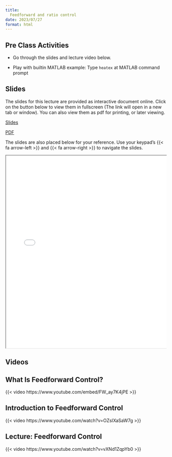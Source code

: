 ```yaml
---
title: 
  Feedforward and ratio control
date: 2023/07/27
format: html
---
```


## Pre Class Activities

- Go through the slides and lecture video below. 

- Play with builtin MATLAB example: Type `heatex` at MATLAB command prompt

## Slides

The slides for this lecture are provided as interactive document online. Click
on the button below to view them in fullscreen (The link will open in a new tab
or window). You can also view them as pdf for printing, or later viewing.  

:::{.grid}
::: {.g-col-1}
[Slides](../../slides/02-ratio_and_feedforward_control/index.qmd){target="_blank" .btn .btn-success .btn-lg role="button"}

:::

::: {.g-col-1}
[PDF](../../slides/02-ratio_and_feedforward_control/02-ratio_and_feedforward_control.pdf){target="_blank" .btn .btn-info .btn-lg role="button"}

:::
:::

The slides are also placed below for your reference. Use your keypad's
{{< fa arrow-left >}} and {{< fa arrow-right >}} to navigate the slides.

::: {.container style="position: relative;overflow: hidden;width:
100%;min-height:600px;"}
<iframe src="../../slides/02-ratio_and_feedforward_control/"
style="position=absolute;top: 0;left: 0;bottom: 0;right: 0;width:
100%;min-height:600px;"></iframe>
:::

## Videos

::: {.panel-tabset}
## What Is Feedforward Control?
{{< video https://www.youtube.com/embed/FW_ay7K4jPE >}}

## Introduction to Feedforward Control
{{< video https://www.youtube.com/watch?v=OZsIXaSaW7g >}}


## Lecture: Feedforward Control
{{< video https://www.youtube.com/watch?v=vXNd1ZqpYb0 >}}
:::

<!--

## Lecture notes

Detailed lcture notes are available for this lecture. 
You can browse them by
clicking on the link below. 
You can also download them in various formats from
the link. 

:::{.grid}
::: {.g-col-3}
[Lecture Notes](../../notes/01-recap/index.qmd){.btn .btn-success .btn-lg role="button"}

:::
:::

## In-Class Resources

The in-class activities/ tasks for this lecture are at:

:::{.grid}
::: {.g-col-5}

[in-class activities](../../notes/01-recap/in-class-activities.qmd){.btn .btn-success .btn-lg role="button"}

:::
:::


-->



